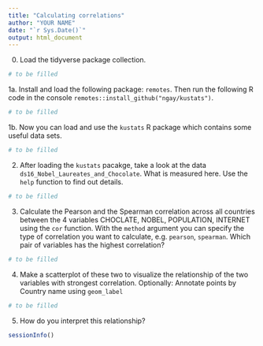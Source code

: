 ```yaml
---
title: "Calculating correlations"
author: "YOUR NAME"
date: "`r Sys.Date()`"
output: html_document
---
```


0. Load the tidyverse package collection.
```r
# to be filled
```

1a. Install and load the following package: `remotes`. Then run the following R code in the console `remotes::install_github("ngay/kustats")`. 
```r
# to be filled
```

1b. Now you can load and use the `kustats` R package which contains some useful data sets.
```r
# to be filled
```

2. After loading the `kustats` pacakge, take a look at the data `ds16_Nobel_Laureates_and_Chocolate`. What is measured here. Use the `help` function to find out details.
```r
# to be filled
```

3. Calculate the Pearson and the Spearman correlation across all countries between the 4 variables CHOCLATE, NOBEL, POPULATION, INTERNET using the `cor` function. With the `method` argument you can specify the type of correlation you want to calculate, e.g. `pearson`, `spearman`. Which pair of variables has the highest correlation? 
```r
# to be filled
```

4. Make a scatterplot of these two to visualize the relationship of the two variables with strongest correlation. Optionally: Annotate points by Country name using `geom_label`
```r
# to be filled
```

5. How do you interpret this relationship?

```r
sessionInfo()
```

